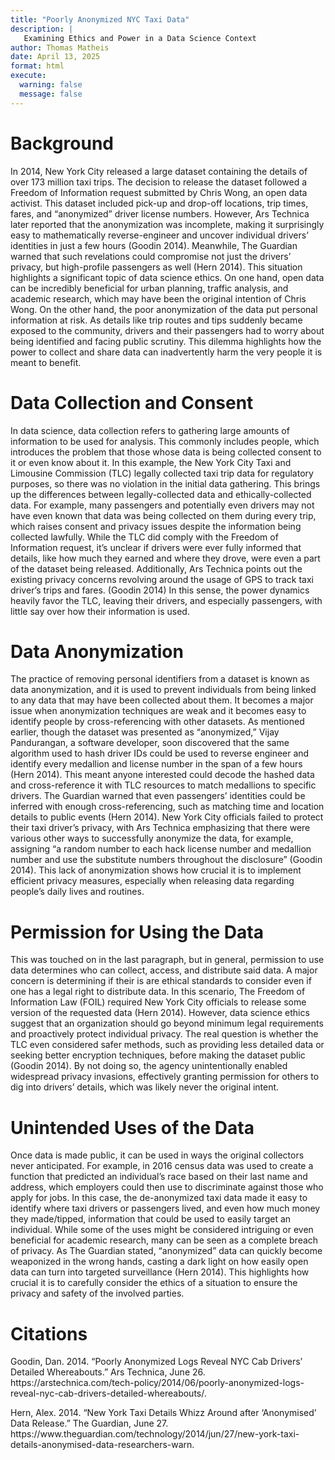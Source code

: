 ```yaml
---
title: "Poorly Anonymized NYC Taxi Data"
description: |
   Examining Ethics and Power in a Data Science Context
author: Thomas Matheis
date: April 13, 2025
format: html
execute:
  warning: false
  message: false
---
```


# Background

In 2014, New York City released a large dataset containing the details of over 173 million taxi trips. The decision to release the dataset followed a Freedom of Information request submitted by Chris Wong, an open data activist. This dataset included pick-up and drop-off locations, trip times, fares, and “anonymized” driver license numbers. However, Ars Technica later reported that the anonymization was incomplete, making it surprisingly easy to mathematically reverse-engineer and uncover individual drivers’ identities in just a few hours (Goodin 2014). Meanwhile, The Guardian warned that such revelations could compromise not just the drivers' privacy, but high-profile passengers as well (Hern 2014). This situation highlights a significant topic of data science ethics. On one hand, open data can be incredibly beneficial for urban planning, traffic analysis, and academic research, which may have been the original intention of Chris Wong. On the other hand, the poor anonymization of the data put personal information at risk. As details like trip routes and tips suddenly became exposed to the community, drivers and their passengers had to worry about being identified and facing public scrutiny. This dilemma highlights how the power to collect and share data can inadvertently harm the very people it is meant to benefit.

# Data Collection and Consent

In data science, data collection refers to gathering large amounts of information to be used for analysis. This commonly includes people, which introduces the problem that those whose data is being collected consent to it or even know about it. In this example, the New York City Taxi and Limousine Commission (TLC) legally collected taxi trip data for regulatory purposes, so there was no violation in the initial data gathering. This brings up the differences between legally-collected data and ethically-collected data. For example, many passengers and potentially even drivers may not have even known that data was being collected on them during every trip, which raises consent and privacy issues despite the information being collected lawfully. While the TLC did comply with the Freedom of Information request, it’s unclear if drivers were ever fully informed that details, like how much they earned and where they drove, were even a part of the dataset being released. Additionally, Ars Technica points out the existing privacy concerns revolving around the usage of GPS to track taxi driver's trips and fares. (Goodin 2014) In this sense, the power dynamics heavily favor the TLC, leaving their drivers, and especially passengers, with little say over how their information is used.

# Data Anonymization

The practice of removing personal identifiers from a dataset is known as data anonymization, and it is used to prevent individuals from being linked to any data that may have been collected about them. It becomes a major issue when anonymization techniques are weak and it becomes easy to identify people by cross-referencing with other datasets. As mentioned earlier, though the dataset was presented as “anonymized,” Vijay Pandurangan, a software developer, soon discovered that the same algorithm used to hash driver IDs could be used to reverse engineer and identify every medallion and license number in the span of a few hours (Hern 2014). This meant anyone interested could decode the hashed data and cross-reference it with TLC resources to match medallions to specific drivers. The Guardian warned that even passengers’ identities could be inferred with enough cross-referencing, such as matching time and location details to public events (Hern 2014). New York City officials failed to protect their taxi driver's privacy, with Ars Technica emphasizing that there were various other ways to successfully anonymize the data, for example, assigning "a random number to each hack license number and medallion number and use the substitute numbers throughout the disclosure" (Goodin 2014). This lack of anonymization shows how crucial it is to implement efficient privacy measures, especially when releasing data regarding people’s daily lives and routines.

# Permission for Using the Data

This was touched on in the last paragraph, but in general, permission to use data determines who can collect, access, and distribute said data. A major concern is determining if their is are ethical standards to consider even if one has a legal right to distribute data. In this scenario, The Freedom of Information Law (FOIL) required New York City officials to release some version of the requested data (Hern 2014). However, data science ethics suggest that an organization should go beyond minimum legal requirements and proactively protect individual privacy. The real question is whether the TLC even considered safer methods, such as providing less detailed data or seeking better encryption techniques, before making the dataset public (Goodin 2014). By not doing so, the agency unintentionally enabled widespread privacy invasions, effectively granting permission for others to dig into drivers’ details, which was likely never the original intent.

# Unintended Uses of the Data

Once data is made public, it can be used in ways the original collectors never anticipated. For example, in 2016 census data was used to create a function that predicted an individual's race based on their last name and address, which employers could then use to discriminate against those who apply for jobs. In this case, the de-anonymized taxi data made it easy to identify where taxi drivers or passengers lived, and even how much money they made/tipped, information that could be used to easily target an individual. While some of the uses might be considered intriguing or even beneficial for academic research, many can be seen as a complete breach of privacy. As The Guardian stated, “anonymized” data can quickly become weaponized in the wrong hands, casting a dark light on how easily open data can turn into targeted surveillance (Hern 2014). This highlights how crucial it is to carefully consider the ethics of a situation to ensure the privacy and safety of the involved parties.

# Citations

Goodin, Dan. 2014. “Poorly Anonymized Logs Reveal NYC Cab Drivers’ Detailed Whereabouts.” Ars Technica, June 26. https://arstechnica.com/tech-policy/2014/06/poorly-anonymized-logs-reveal-nyc-cab-drivers-detailed-whereabouts/.

Hern, Alex. 2014. “New York Taxi Details Whizz Around after ‘Anonymised’ Data Release.” The Guardian, June 27. https://www.theguardian.com/technology/2014/jun/27/new-york-taxi-details-anonymised-data-researchers-warn.
